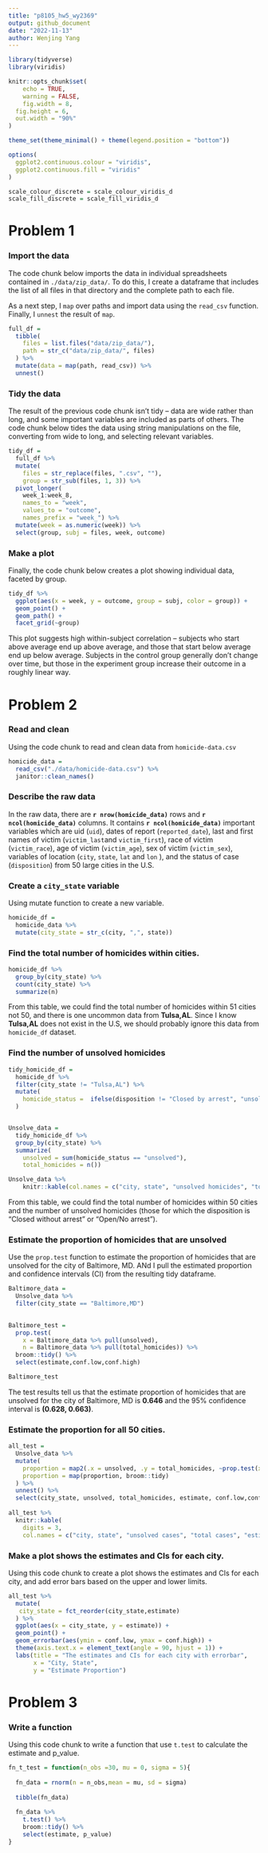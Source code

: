 ```yaml
---
title: "p8105_hw5_wy2369"
output: github_document
date: "2022-11-13"
author: Wenjing Yang
---
```


```r
library(tidyverse)
library(viridis)

knitr::opts_chunk$set(
	echo = TRUE,
	warning = FALSE,
	fig.width = 8, 
  fig.height = 6,
  out.width = "90%"
)

theme_set(theme_minimal() + theme(legend.position = "bottom"))

options(
  ggplot2.continuous.colour = "viridis",
  ggplot2.continuous.fill = "viridis"
)

scale_colour_discrete = scale_colour_viridis_d
scale_fill_discrete = scale_fill_viridis_d
```

# Problem 1

### Import the data

The code chunk below imports the data in individual spreadsheets contained in `./data/zip_data/`. To do this, I create a dataframe that includes the list of all files in that directory and the complete path to each file. 

As a next step, I `map` over paths and import data using the `read_csv` function. Finally, I `unnest` the result of `map`.

```r
full_df = 
  tibble(
    files = list.files("data/zip_data/"),
    path = str_c("data/zip_data/", files)
  ) %>% 
  mutate(data = map(path, read_csv)) %>% 
  unnest()
```

### Tidy the data

The result of the previous code chunk isn't tidy -- data are wide rather than long, and some important variables are included as parts of others. The code chunk below tides the data using string manipulations on the file, converting from wide to long, and selecting relevant variables. 

```r
tidy_df = 
  full_df %>% 
  mutate(
    files = str_replace(files, ".csv", ""),
    group = str_sub(files, 1, 3)) %>% 
  pivot_longer(
    week_1:week_8,
    names_to = "week",
    values_to = "outcome",
    names_prefix = "week_") %>% 
  mutate(week = as.numeric(week)) %>% 
  select(group, subj = files, week, outcome)
```

### Make a plot

Finally, the code chunk below creates a plot showing individual data, faceted by group. 

```r
tidy_df %>% 
  ggplot(aes(x = week, y = outcome, group = subj, color = group)) + 
  geom_point() + 
  geom_path() + 
  facet_grid(~group)
```

This plot suggests high within-subject correlation -- subjects who start above average end up above average, and those that start below average end up below average. Subjects in the control group generally don't change over time, but those in the experiment group increase their outcome in a roughly linear way. 

# Problem 2

### Read and clean

Using the code chunk to read and clean data from `homicide-data.csv`

```r
homicide_data = 
  read_csv("./data/homicide-data.csv") %>% 
  janitor::clean_names()
```

### Describe the raw data

In the raw data, there are **`r nrow(homicide_data)`** rows and **`r ncol(homicide_data)`** columns. It contains **`r ncol(homicide_data)`** important variables which are uid (`uid`), dates of report (`reported_date`), last and first names of victim (`victim_last`and `victim_first`), race of victim (`victim_race`), age of victim (`victim_age`), sex of victim (`victim_sex`), variables of location (`city`, `state`, `lat` and `lon` ), and the status of case (`disposition`) from 50 large cities in the U.S.

### Create a `city_state` variable

Using mutate function to create a new variable. 

```r
homicide_df = 
  homicide_data %>% 
  mutate(city_state = str_c(city, ",", state)) 
```

### Find the total number of homicides within cities.

```r
homicide_df %>% 
  group_by(city_state) %>% 
  count(city_state) %>% 
  summarize(n) 
```

From this table, we could find the total number of homicides within 51 cities not 50, and there is one uncommon data from **Tulsa,AL**. Since I know **Tulsa,AL** does not exist in the U.S, we should probably ignore this data from `homicide_df` dataset. 

### Find the number of unsolved homicides

```r
tidy_homicide_df = 
  homicide_df %>% 
  filter(city_state != "Tulsa,AL") %>% 
  mutate(
    homicide_status =  ifelse(disposition != "Closed by arrest", "unsolved", "solved")
  )


Unsolve_data = 
  tidy_homicide_df %>% 
  group_by(city_state) %>% 
  summarize(
    unsolved = sum(homicide_status == "unsolved"),
    total_homicides = n())

Unsolve_data %>% 
    knitr::kable(col.names = c("city, state", "unsolved homicides", "total homicides"))
```

From this table, we could find the total number of homicides within 50 cities and the number of unsolved homicides (those for which the disposition is “Closed without arrest” or “Open/No arrest”).

### Estimate the proportion of homicides that are unsolved

Use the `prop.test` function to estimate the proportion of homicides that are unsolved for the city of Baltimore, MD. ANd I pull the estimated proportion and confidence intervals (CI) from the resulting tidy dataframe.

```r
Baltimore_data = 
  Unsolve_data %>%
  filter(city_state == "Baltimore,MD")

  
Baltimore_test = 
  prop.test(
    x = Baltimore_data %>% pull(unsolved),
    n = Baltimore_data %>% pull(total_homicides)) %>% 
  broom::tidy() %>% 
  select(estimate,conf.low,conf.high)

Baltimore_test
```

The test results tell us that the estimate proportion of homicides that are unsolved for the city of Baltimore, MD is **0.646** and the 95% confidence interval is **(0.628, 0.663)**. 

### Estimate the proportion for all 50 cities. 

```r
all_test = 
  Unsolve_data %>% 
  mutate(
    proportion = map2(.x = unsolved, .y = total_homicides, ~prop.test(x = .x, n = .y)),
    proportion = map(proportion, broom::tidy)
  ) %>% 
  unnest() %>% 
  select(city_state, unsolved, total_homicides, estimate, conf.low,conf.high)
  
all_test %>% 
  knitr::kable(
    digits = 3,
    col.names = c("city, state", "unsolved cases", "total cases", "estimate proportion", "lower CI", "upper CI"))

```

### Make a plot shows the estimates and CIs for each city. 

Using this code chunk to create a plot shows the estimates and CIs for each city, and add error bars based on the upper and lower limits.

```r
all_test %>% 
  mutate(
   city_state = fct_reorder(city_state,estimate) 
  ) %>% 
  ggplot(aes(x = city_state, y = estimate)) +
  geom_point() +
  geom_errorbar(aes(ymin = conf.low, ymax = conf.high)) +
  theme(axis.text.x = element_text(angle = 90, hjust = 1)) +
  labs(title = "The estimates and CIs for each city with errorbar",
       x = "City, State",
       y = "Estimate Proportion") 

```

# Problem 3

### Write a function

Using this code chunk to write a function that use `t.test` to calculate the estimate and p_value.

```r
fn_t_test = function(n_obs =30, mu = 0, sigma = 5){
  
  fn_data = rnorm(n = n_obs,mean = mu, sd = sigma)
  
  tibble(fn_data)
  
  fn_data %>% 
    t.test() %>% 
    broom::tidy() %>% 
    select(estimate, p_value)
}
```








